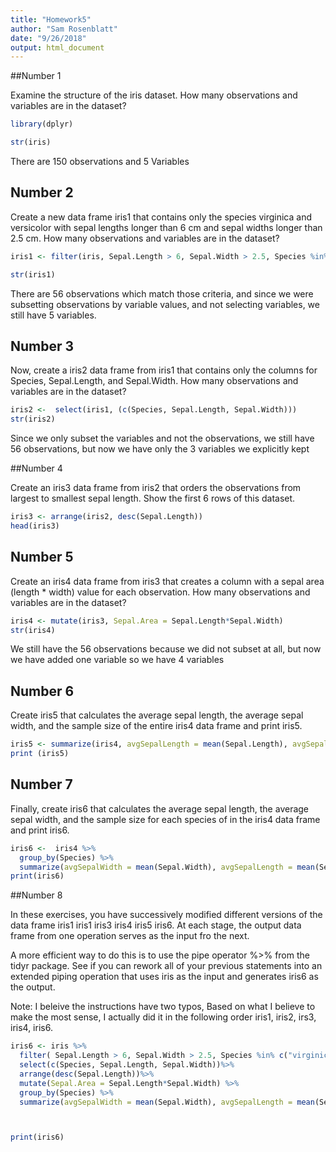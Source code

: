 ```yaml
---
title: "Homework5"
author: "Sam Rosenblatt"
date: "9/26/2018"
output: html_document
---
```


##Number 1

Examine the structure of the iris dataset. How many observations and variables are in the dataset?

```r
library(dplyr)

str(iris)
```

There are 150 observations and 5 Variables


## Number 2
Create a new data frame iris1 that contains only the species virginica and versicolor with sepal lengths longer than 6 cm and sepal widths longer than 2.5 cm. How many observations and variables are in the dataset?

```r
iris1 <- filter(iris, Sepal.Length > 6, Sepal.Width > 2.5, Species %in% c("virginica", "versicolor"))

str(iris1)
```

There are 56 observations which match those criteria, and since we were subsetting observations by variable values, and not selecting variables, we still have 5 variables.

## Number 3

Now, create a iris2 data frame from iris1 that contains only the columns for Species, Sepal.Length, and Sepal.Width. How many observations and variables are in the dataset?

```r
iris2 <-  select(iris1, (c(Species, Sepal.Length, Sepal.Width)))
str(iris2)
```

Since we only subset the variables and not the observations, we still have 56 observations, but now we have only the 3 variables we explicitly kept

##Number 4

Create an iris3 data frame from iris2 that orders the observations from largest to smallest sepal length. Show the first 6 rows of this dataset.

```r
iris3 <- arrange(iris2, desc(Sepal.Length))
head(iris3)
```

## Number 5
Create an iris4 data frame from iris3 that creates a column with a sepal area (length * width) value for each observation. How many observations and variables are in the dataset?

```r
iris4 <- mutate(iris3, Sepal.Area = Sepal.Length*Sepal.Width)
str(iris4)
```

We still have the 56 observations because we did not subset at all, but now we have added one variable so we have 4 variables

## Number 6
Create iris5 that calculates the average sepal length, the average sepal width, and the sample size of the entire iris4 data frame and print iris5.

```r
iris5 <- summarize(iris4, avgSepalLength = mean(Sepal.Length), avgSepalWidth = mean(Sepal.Width), SampleSize = n()) 
print (iris5)
```

## Number 7
Finally, create iris6 that calculates the average sepal length, the average sepal width, and the sample size for each species of in the iris4 data frame and print iris6.

```r
iris6 <-  iris4 %>%
  group_by(Species) %>%
  summarize(avgSepalWidth = mean(Sepal.Width), avgSepalLength = mean(Sepal.Length), SampleSize = n())
print(iris6)
```

##Number 8

In these exercises, you have successively modified different versions of the data frame iris1 iris1 iris3 iris4 iris5 iris6. At each stage, the output data frame from one operation serves as the input fro the next.

A more efficient way to do this is to use the pipe operator %>% from the tidyr package. See if you can rework all of your previous statements into an extended piping operation that uses iris as the input and generates iris6 as the output.

Note: I beleive the instructions have two typos, Based on what I believe to make the most sense, I actually did it in the following order iris1, iris2, irs3, iris4, iris6.

```r

iris6 <- iris %>%
  filter( Sepal.Length > 6, Sepal.Width > 2.5, Species %in% c("virginica", "versicolor")) %>%
  select(c(Species, Sepal.Length, Sepal.Width))%>%
  arrange(desc(Sepal.Length))%>%
  mutate(Sepal.Area = Sepal.Length*Sepal.Width) %>%
  group_by(Species) %>%
  summarize(avgSepalWidth = mean(Sepal.Width), avgSepalLength = mean(Sepal.Length), SampleSize = n())



print(iris6)


  
  
  


```








